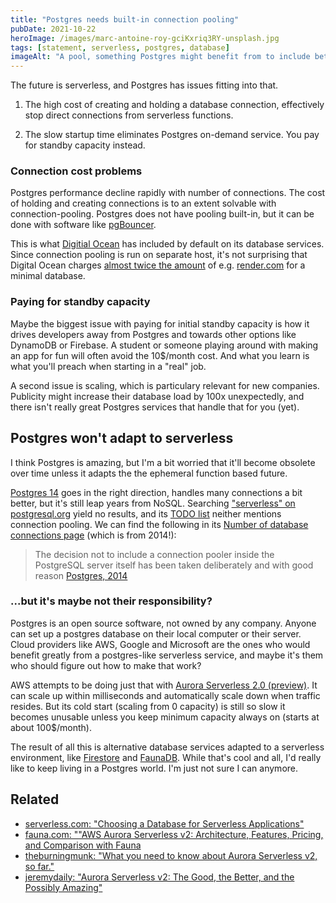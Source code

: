 ```yaml
---
title: "Postgres needs built-in connection pooling"
pubDate: 2021-10-22
heroImage: /images/marc-antoine-roy-gciKxriq3RY-unsplash.jpg
tags: [statement, serverless, postgres, database]
imageAlt: "A pool, something Postgres might benefit from to include better serverless support. Photo by Marc-Antoine Roy on Unsplash"
---
```


The future is serverless, and Postgres has issues fitting into that.

1. The high cost of creating and holding a database connection,
   effectively stop direct connections from serverless functions.

2. The slow startup time eliminates Postgres on-demand service.
   You pay for standby capacity instead.

### Connection cost problems

Postgres performance decline rapidly with number of connections.
The cost of holding and creating connections is to an extent solvable
with connection-pooling. Postgres does not have pooling built-in,
but it can be done with software like [pgBouncer](https://www.pgbouncer.org/).

This is what [Digitial Ocean](https://docs.digitalocean.com/products/databases/postgresql/how-to/manage-connection-pools/)
has included by default on its database services. Since connection pooling
is run on separate host, it's not surprising that Digital Ocean charges
[almost twice the amount](https://www.digitalocean.com/pricing) of e.g.
[render.com](https://render.com/pricing/#databases) for a minimal database.

### Paying for standby capacity

Maybe the biggest issue with paying for initial standby capacity is how
it drives developers away from Postgres and towards other options like
DynamoDB or Firebase. A student or someone playing around with making
an app for fun will often avoid the 10$/month cost. And what you
learn is what you'll preach when starting in a "real" job.

A second issue is scaling, which is particulary relevant for new companies.
Publicity might increase their database load by 100x unexpectedly, and
there isn't really great Postgres services that handle that for you (yet).

## Postgres won't adapt to serverless

I think Postgres is amazing, but I'm a bit worried that it'll become obsolete
over time unless it adapts the the ephemeral function based future.

[Postgres 14](https://www.postgresql.org/about/news/postgresql-14-released-2318/)
goes in the right direction, handles many connections a bit better, but it's still
leap years from NoSQL. Searching ["serverless" on postgresql.org](https://www.postgresql.org/search/?q=serverless)
yield no results, and its [TODO list](https://wiki.postgresql.org/wiki/Todo) neither mentions
connection pooling. We can find the following in its [Number of database connections page](https://wiki.postgresql.org/wiki/Number_Of_Database_Connections) (which is from 2014!):

> The decision not to include a connection pooler inside the PostgreSQL server itself has been taken deliberately and with good reason
> [Postgres, 2014](https://wiki.postgresql.org/wiki/Number_Of_Database_Connections)

### ...but it's maybe not their responsibility?

Postgres is an open source software, not owned by any company. Anyone can set up
a postgres database on their local computer or their server. Cloud providers
like AWS, Google and Microsoft are the ones who would benefit greatly from a
postgres-like serverless service, and maybe it's them who should figure out
how to make that work?

AWS attempts to be doing just that with [Aurora Serverless 2.0 (preview)](https://aws.amazon.com/rds/aurora/serverless/).
It can scale up within milliseconds and automatically scale down when traffic resides.
But its cold start (scaling from 0 capacity) is still so slow it becomes unusable
unless you keep minimum capacity always on (starts at about 100$/month).

The result of all this is alternative database services adapted to a serverless
environment, like [Firestore](https://firebase.google.com/docs/firestore) and [FaunaDB](https://fauna.com/).
While that's cool and all, I'd really like to keep living in a Postgres world.
I'm just not sure I can anymore.

## Related

- [serverless.com: "Choosing a Database for Serverless Applications"](https://www.serverless.com/blog/choosing-a-database-with-serverless)
- [fauna.com: ""AWS Aurora Serverless v2: Architecture, Features, Pricing, and Comparison with Fauna](https://fauna.com/blog/compare-aws-aurora-serverless-v2-architecture-features-pricing-vs-fauna)
- [theburningmunk: "What you need to know about Aurora Serverless v2, so far."](https://theburningmonk.com/2020/12/what-you-need-to-know-about-aurora-serverless-v2-so-far/)
- [jeremydaily: "Aurora Serverless v2: The Good, the Better, and the Possibly Amazing"](https://www.jeremydaly.com/aurora-serverless-v2-preview/)
